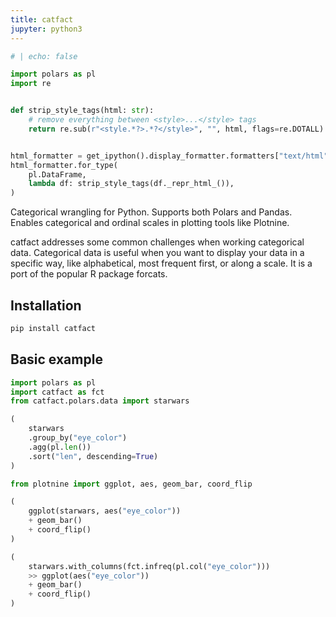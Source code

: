 ```yaml
---
title: catfact
jupyter: python3
---
```


```python
# | echo: false

import polars as pl
import re


def strip_style_tags(html: str):
    # remove everything between <style>...</style> tags
    return re.sub(r"<style.*?>.*?</style>", "", html, flags=re.DOTALL)


html_formatter = get_ipython().display_formatter.formatters["text/html"]
html_formatter.for_type(
    pl.DataFrame,
    lambda df: strip_style_tags(df._repr_html_()),
)

```

Categorical wrangling for Python. Supports both Polars and Pandas. Enables categorical and ordinal scales in plotting tools like Plotnine.

catfact addresses some common challenges when working categorical data. Categorical data is useful when you want to display your data in a specific way, like alphabetical, most frequent first, or along a scale. It is a port of the popular R package forcats.

## Installation

```bash
pip install catfact
```

## Basic example

```python
import polars as pl
import catfact as fct
from catfact.polars.data import starwars

(
    starwars
    .group_by("eye_color")
    .agg(pl.len())
    .sort("len", descending=True)
)
```

```python
from plotnine import ggplot, aes, geom_bar, coord_flip

(
    ggplot(starwars, aes("eye_color"))
    + geom_bar()
    + coord_flip()
)
```

```python
(
    starwars.with_columns(fct.infreq(pl.col("eye_color")))
    >> ggplot(aes("eye_color"))
    + geom_bar()
    + coord_flip()
)
```
